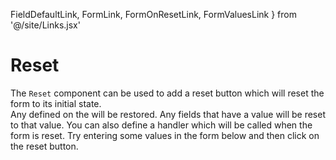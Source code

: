   FieldDefaultLink, FormLink, FormOnResetLink, FormValuesLink
} from '@/site/Links.jsx'

# Reset

<div className="intro">
  The <code>Reset</code> component can be used to add a reset button
  which will reset the form to its initial state.
</div>

<Split>
  Any <FormValuesLink/> defined on the <FormLink/> will be restored. Any
  fields that have a <FieldDefaultLink/> value will be reset to that value.
  You can also define a <FormLink/> <FormOnResetLink/> handler which will be
  called when the form is reset.

  <TryItOut>
    Try entering some values in the form below and then click on the reset
    button.
  </TryItOut>
</Split>

<Example
  Component={Reset}
  code={ResetSrc}
  caption="Reset"
  expand
/>
